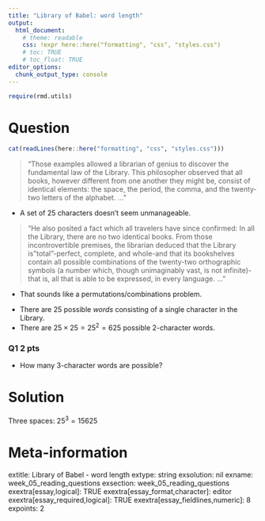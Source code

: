 ```yaml
---
title: "Library of Babel: word length"
output:  
  html_document:
    # theme: readable
    css: !expr here::here("formatting", "css", "styles.css")
    # toc: TRUE
    # toc_float: TRUE
editor_options:
  chunk_output_type: console
---
```




```r
require(rmd.utils)
```


Question
========

```r
cat(readLines(here::here("formatting", "css", "styles.css")))
```


> "Those examples allowed a librarian of genius to discover the fundamental law of the Library. This philosopher observed that all books, however different from one another they might be, consist of identical elements: the space, the period, the comma, and the twenty-two letters of the alphabet. ..."

- A set of 25 characters doesn't seem unmanageable.

> "He also posited a fact which all travelers have since confirmed: In all the Library, there are no two identical books. From those incontrovertible premises, the librarian deduced that the Library is "total"-perfect, complete, and whole-and that its bookshelves contain all possible combinations of the twenty-two orthographic symbols (a number which, though unimaginably vast, is not infinite)-that is, all that is able to be expressed, in every language. ..."


- That sounds like a permutations/combinations problem.



<div class="questionborder">

- There are 25 possible *words* consisting of a single character in the Library.
- There are $25 \times 25 = 25^2 = 625$ possible 2-character words.

### Q1 2 pts

- How many 3-character words are possible?

</div>



Solution
========

Three spaces: $25^3 = 15625$




Meta-information
================
extitle: Library of Babel - word length
extype: string
exsolution: nil
exname: week_05_reading_questions
exsection: week_05_reading_questions
exextra[essay,logical]: TRUE
exextra[essay_format,character]: editor
exextra[essay_required,logical]: TRUE
exextra[essay_fieldlines,numeric]: 8
expoints: 2

